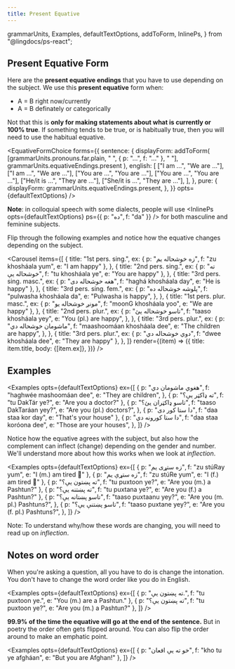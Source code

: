```yaml
---
title: Present Equative
---
```


  grammarUnits,
  Examples,
  defaultTextOptions,
  addToForm,
  InlinePs,
} from "@lingdocs/ps-react";

<VideoPlayer src="https://www.youtube.com/watch?v=LwBUHBjMSkM" />

## Present Equative Form

Here are the **present equative endings** that you have to use depending on the subject. We use this **present equative** form when:

- A = B right now/currently
- A = B definately or categorically

Not that this is **only for making statements about what is currently or 100% true**. If something tends to be true, or is habitually true, then you will need to use the <Link to="/equatives/habitual-equative">habitual equative</Link>.

<EquativeFormChoice
  forms={{
    sentence: {
      displayForm: addToForm(
        [grammarUnits.pronouns.far.plain, " ", { p: "...", f: "..." }, " "],
        grammarUnits.equativeEndings.present
      ),
      english: [
        ["I am ...", "We are ..."],
        ["I am ...", "We are ..."],
        ["You are ...", "You are ..."],
        ["You are ...", "You are ..."],
        ["He/it is ...", "They are ..."],
        ["She/it is ...", "They are ..."],
      ],
    },
    pure: {
      displayForm: grammarUnits.equativeEndings.present,
    },
  }}
  opts={defaultTextOptions}
/>

**Note**: in colloquial speech with some dialects, people will use <InlinePs opts={defaultTextOptions} ps={{ p: "ده", f: "da" }} /> for both masculine and feminine subjects.

Flip through the following examples and notice how the equative changes depending on the subject.

<Carousel
  items={[
    {
      title: "1st pers. sing.",
      ex: { p: "زه خوشحاله یم", f: "zu khosháala yum", e: "I am happy" },
    },
    {
      title: "2nd pers. sing.",
      ex: { p: "ته خوشحاله یې", f: "tu khosháala ye", e: "You are happy" },
    },
    {
      title: "3rd pers. sing. masc.",
      ex: { p: "هغه خوشحاله دی", f: "haghá khosháala day", e: "He is happy" },
    },
    {
      title: "3rd pers. sing. fem.",
      ex: {
        p: "پلوشه خوشحاله ده",
        f: "pulwasha khosháala da",
        e: "Pulwasha is happy",
      },
    },
    {
      title: "1st pers. plur. masc.",
      ex: { p: "مونږ خوشحاله یو", f: "moonG khosháala yoo", e: "We are happy" },
    },
    {
      title: "2nd pers. plur.",
      ex: {
        p: "تاسو خوشحاله یئ",
        f: "taaso khosháala yey",
        e: "You (pl.) are happy",
      },
    },
    {
      title: "3rd pers. plur.",
      ex: {
        p: "ماشومان خوشحاله دي",
        f: "maashoomáan khosháala dee",
        e: "The children are happy",
      },
    },
    {
      title: "3rd pers. plur.",
      ex: { p: "دوي خوشحاله دي", f: "dwee khosháala dee", e: "They are happy" },
    },
  ]}
  render={(item) => ({
    title: item.title,
    body: <Examples opts={defaultTextOptions}>{[item.ex]}</Examples>,
  })}
/>

## Examples

<Examples
  opts={defaultTextOptions}
  ex={[
    {
      p: "هغوي ماشومان دي",
      f: "haghwée mashoomáan dee",
      e: "They are children",
    },
    { p: "ته ډاکټر یې؟", f: "tu DakTár ye?", e: "Are you a doctor?" },
    {
      p: "تاسو ډاکټران یئ؟",
      f: "taaso DakTaráan yey?",
      e: "Are you (pl.) doctors?",
    },
    { p: "دا ستا کور دی", f: "daa staa kor day", e: "That's your house" },
    {
      p: "دا ستا کورونه دي",
      f: "daa staa koróona dee",
      e: "Those are your houses",
    },
  ]}
/>

Notice how the equative agrees with the subject, but also how the complement can inflect (change) depending on the gender and number. We'll understand more about how this works when we look at _inflection_.

<Examples
  opts={defaultTextOptions}
  ex={[
    { p: "زه ستړی یم", f: "zu stúRay yum", e: "I (m.) am tired 👨" },
    { p: "زه ستړې یم", f: "zu stúRe yum", e: "I (f.) am tired 👩" },
    { p: "ته پښتون یې؟", f: "tu puxtoon ye?", e: "Are you (m.) a Pashtun?" },
    { p: "ته پښتنه یې؟", f: "tu puxtana ye?", e: "Are you (f.) a Pashtun?" },
    {
      p: "تاسو پښتانه یې؟",
      f: "taaso puxtaanu yey?",
      e: "Are you (m. pl.) Pashtuns?",
    },
    {
      p: "تاسو پښتنې یې؟",
      f: "taaso puxtane yey?",
      e: "Are you (f. pl.) Pashtuns?",
    },
  ]}
/>

Note: To understand why/how these words are changing, you will need to read up on _inflection_.

## Notes on word order

When you're asking a question, all you have to do is change the intonation. You don't have to change the word order like you do in English.

<Examples
  opts={defaultTextOptions}
  ex={[
    { p: "ته پښتون یې.", f: "tu puxtoon ye.", e: "You (m.) are a Pashtun." },
    { p: "ته پښتون یې؟", f: "tu puxtoon ye?", e: "Are you (m.) a Pashtun?" },
  ]}
/>

**99.9% of the time the equative will go at the end of the sentence.** But in poetry the order often gets flipped around. You can also flip the order around to make an emphatic point.

<Examples
  opts={defaultTextOptions}
  ex={[
    { p: "خو ته یې افعان", f: "kho tu ye afgháan", e: "But you are Afghan!" },
  ]}
/>

<GameDisplay record={equativeGamePresent} />

